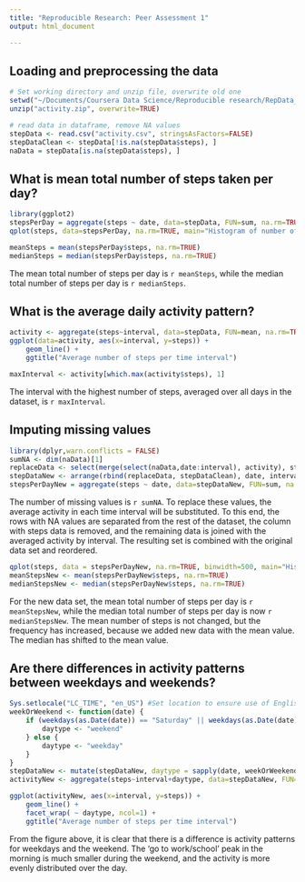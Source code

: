 ```yaml
---
title: "Reproducible Research: Peer Assessment 1"
output: html_document

---
```


## Loading and preprocessing the data
```r
# Set working directory and unzip file, overwrite old one
setwd("~/Documents/Coursera Data Science/Reproducible research/RepData_Peerassessment1")
unzip("activity.zip", overwrite=TRUE)

# read data in dataframe, remove NA values
stepData <- read.csv("activity.csv", stringsAsFactors=FALSE)
stepDataClean <- stepData[!is.na(stepData$steps), ]
naData = stepData[is.na(stepData$steps), ]
```

## What is mean total number of steps taken per day?
```r
library(ggplot2)
stepsPerDay = aggregate(steps ~ date, data=stepData, FUN=sum, na.rm=TRUE)
qplot(steps, data=stepsPerDay, na.rm=TRUE, main="Histogram of number of steps per day", binwidth=500)

meanSteps = mean(stepsPerDay$steps, na.rm=TRUE)
medianSteps = median(stepsPerDay$steps, na.rm=TRUE)

```
The mean total number of steps per day is `r meanSteps`, while the median total number of steps per day is `r medianSteps`.

## What is the average daily activity pattern?
```r
activity <- aggregate(steps~interval, data=stepData, FUN=mean, na.rm=TRUE)
ggplot(data=activity, aes(x=interval, y=steps)) + 
    geom_line() + 
    ggtitle("Average number of steps per time interval")

maxInterval <- activity[which.max(activity$steps), 1]
```
The interval with the highest number of steps, averaged over all days in the dataset, is `r maxInterval`.

## Imputing missing values
```r
library(dplyr,warn.conflicts = FALSE)
sumNA <- dim(naData)[1]
replaceData <- select(merge(select(naData,date:interval), activity), steps, date, interval)
stepDataNew <- arrange(rbind(replaceData, stepDataClean), date, interval)
stepsPerDayNew = aggregate(steps ~ date, data=stepDataNew, FUN=sum, na.rm=TRUE)
```
The number of missing values is `r sumNA`. To replace these values, the average activity in each time interval will be substituted. To this end, the rows with NA values are separated from the rest of the dataset, the column with steps data is removed, and the remaining data is joined with the averaged activity by interval. The resulting set is combined with the original data set and reordered.
```r
qplot(steps, data = stepsPerDayNew, na.rm=TRUE, binwidth=500, main="Histogram of number of steps per day")
meanStepsNew <- mean(stepsPerDayNew$steps, na.rm=TRUE)
medianStepsNew <- median(stepsPerDayNew$steps, na.rm=TRUE)
```
For the new data set, the mean total number of steps per day is `r meanStepsNew`, while the median total number of steps per day is now `r medianStepsNew`. The mean number of steps is not changed, but the frequency has increased, because we added new data with the mean value. The median has shifted to the mean value.

## Are there differences in activity patterns between weekdays and weekends?
```r
Sys.setlocale("LC_TIME", "en_US") #Set location to ensure use of English names for weekdays
weekOrWeekend <- function(date) {
    if (weekdays(as.Date(date)) == "Saturday" || weekdays(as.Date(date)) == "Sunday") {
        daytype <- "weekend"
    } else {
        daytype <- "weekday"
    }
}
stepDataNew <- mutate(stepDataNew, daytype = sapply(date, weekOrWeekend))
activityNew <- aggregate(steps~interval+daytype, data=stepDataNew, FUN=mean, na.rm=TRUE)

ggplot(activityNew, aes(x=interval, y=steps)) + 
    geom_line() + 
    facet_wrap( ~ daytype, ncol=1) +
    ggtitle("Average number of steps per time interval")
```
From the figure above, it is clear that there is a difference is activity patterns for weekdays and the weekend. The 'go to work/school' peak in the morning is much smaller during the weekend, and the activity is more evenly distributed over the day.